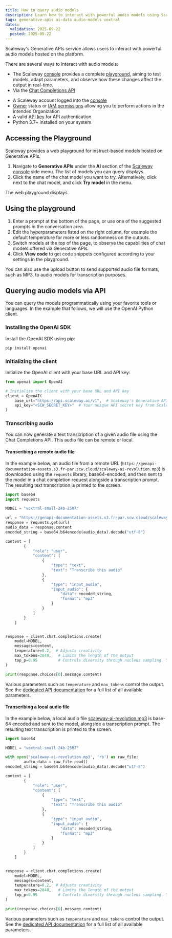 ```yaml
---
title: How to query audio models
description: Learn how to interact with powerful audio models using Scaleway's Generative APIs service.
tags: generative-apis ai-data audio-models voxtral
dates:
  validation: 2025-09-22
  posted: 2025-09-22
---
```


Scaleway's Generative APIs service allows users to interact with powerful audio models hosted on the platform.

There are several ways to interact with audio models:
- The Scaleway [console](https://console.scaleway.com) provides a complete [playground](/generative-apis/how-to/query-language-models/#accessing-the-playground), aiming to test models, adapt parameters, and observe how these changes affect the output in real-time.
- Via the [Chat Completions API](https://www.scaleway.com/en/developers/api/generative-apis/#path-chat-completions-create-a-chat-completion)

<Requirements />

- A Scaleway account logged into the [console](https://console.scaleway.com)
- [Owner](/iam/concepts/#owner) status or [IAM permissions](/iam/concepts/#permission) allowing you to perform actions in the intended Organization
- A valid [API key](/iam/how-to/create-api-keys/) for API authentication
- Python 3.7+ installed on your system

## Accessing the Playground

Scaleway provides a web playground for instruct-based models hosted on Generative APIs.

1. Navigate to **Generative APIs** under the **AI** section of the [Scaleway console](https://console.scaleway.com/) side menu. The list of models you can query displays.
2. Click the name of the chat model you want to try. Alternatively, click <Icon name="more" /> next to the chat model, and click **Try model** in the menu. 

The web playground displays.

## Using the playground

1. Enter a prompt at the bottom of the page, or use one of the suggested prompts in the conversation area.
2. Edit the hyperparameters listed on the right column, for example the default temperature for more or less randomness on the outputs. 
3. Switch models at the top of the page, to observe the capabilities of chat models offered via Generative APIs. 
4. Click **View code** to get code snippets configured according to your settings in the playground.

<Message type="tip">
You can also use the upload button to send supported audio file formats, such as MP3, to audio models for transcription purposes.
</Message> 

## Querying audio models via API

You can query the models programmatically using your favorite tools or languages.
In the example that follows, we will use the OpenAI Python client.

### Installing the OpenAI SDK

Install the OpenAI SDK using pip:

```bash
pip install openai
```

### Initializing the client

Initialize the OpenAI client with your base URL and API key:

```python
from openai import OpenAI

# Initialize the client with your base URL and API key
client = OpenAI(
    base_url="https://api.scaleway.ai/v1",  # Scaleway's Generative APIs service URL
    api_key="<SCW_SECRET_KEY>"  # Your unique API secret key from Scaleway
)
```

### Transcribing audio

You can now generate a text transcription of a given audio file using the Chat Completions API. This audio file can be remote or local.

#### Transcribing a remote audio file

In the example below, an audio file from a remote URL (`https://genapi-documentation-assets.s3.fr-par.scw.cloud/scaleway-ai-revolution.mp3`) is downloaded using the `requests` library, base64-encoded, and then sent to the model in a chat completion request alongside a transcription prompt. The resulting text transcription is printed to the screen.

```python
import base64
import requests

MODEL = "voxtral-small-24b-2507"

url = "https://genapi-documentation-assets.s3.fr-par.scw.cloud/scaleway-ai-revolution.mp3"
response = requests.get(url)
audio_data = response.content
encoded_string = base64.b64encode(audio_data).decode("utf-8")

content = [
        {
            "role": "user",
            "content": [
                {
                    "type": "text",
                    "text": "Transcribe this audio"
                },
                {
                    "type": "input_audio",
                    "input_audio": {
                        "data": encoded_string,
                        "format": "mp3"
                    }
                }
            ]
        }
    ]


response = client.chat.completions.create(
    model=MODEL,
    messages=content,
    temperature=0.2,  # Adjusts creativity
    max_tokens=2048,   # Limits the length of the output
    top_p=0.95         # Controls diversity through nucleus sampling. You usually only need to use temperature.
)

print(response.choices[0].message.content)
```

Various parameters such as `temperature` and `max_tokens` control the output. See the [dedicated API documentation](https://www.scaleway.com/en/developers/api/generative-apis/#path-chat-completions-create-a-chat-completion) for a full list of all available parameters.

#### Transcribing a local audio file

In the example below, a local audio file [scaleway-ai-revolution.mp3](https://genapi-documentation-assets.s3.fr-par.scw.cloud/scaleway-ai-revolution.mp3) is base-64 encoded and sent to the model, alongside a transcription prompt. The resulting text transcription is printed to the screen.

```python
import base64

MODEL = "voxtral-small-24b-2507"

with open('scaleway-ai-revolution.mp3', 'rb') as raw_file:
        audio_data = raw_file.read()
encoded_string = base64.b64encode(audio_data).decode("utf-8")

content = [
        {
            "role": "user",
            "content": [
                {
                    "type": "text",
                    "text": "Transcribe this audio"
                },
                {
                    "type": "input_audio",
                    "input_audio": {
                        "data": encoded_string,
                        "format": "mp3"
                    }
                }
            ]
        }
    ]


response = client.chat.completions.create(
    model=MODEL,
    messages=content,
    temperature=0.2,  # Adjusts creativity
    max_tokens=2048,   # Limits the length of the output
    top_p=0.95         # Controls diversity through nucleus sampling. You usually only need to use temperature.
)

print(response.choices[0].message.content)
```

Various parameters such as `temperature` and `max_tokens` control the output. See the [dedicated API documentation](https://www.scaleway.com/en/developers/api/generative-apis/#path-chat-completions-create-a-chat-completion) for a full list of all available parameters.